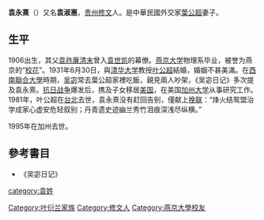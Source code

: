 '''袁永熹'''（{{bd|1906年||1995年||}}）又名'''袁淑惠'''，[[贵州|贵州]][[修文|修文]]人。是中華民國外交家[[葉公超|葉公超]]妻子。

==生平==
1906出生，其父[[袁祚廙|袁祚廙]][[清末|清末]]曾入[[袁世凯|袁世凯]]的幕僚。[[燕京大学|燕京大学]]物理系毕业，被誉为燕京的“[[校花|校花]]”。1931年6月30日，與[[清华大学|清华大学]]教授[[叶公超|叶公超]]結婚，婚姻不甚美滿。在[[西南聯合大學|西南聯合大學]]時期，[[吴宓|吴宓]]常去葉公超家裡吃飯，親見兩人吵架，《吴宓日记》多次提及袁永熹。[[抗日战争|抗日战争]]爆发后，携及子女移居[[美国|美国]]，在美国[[加州大学|加州大学]]从事研究工作。1981年，叶公超在[[台北|台北]]去世，袁永熹没有赶回告别，僅献上[[挽联|挽联]]：“烽火结鸳盟治学成家心虚安危轻叙别；丹青遗史迹幽兰秀竹泪痕深浅尽纵横。”

1995年在加州去世。

== 參考書目 ==
*《吴宓日记》

{{Authority control}}
{{DEFAULTSORT:Y}}
[[Category:叶衍兰家族|Category:叶衍兰家族]]
[[Category:修文人|Category:修文人]]
[[Category:燕京大學校友|Category:燕京大學校友]]
[[category:袁姓|category:袁姓]]